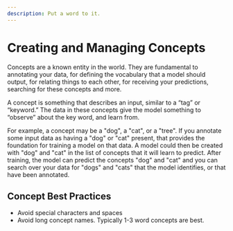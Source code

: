 ```yaml
---
description: Put a word to it.
---
```


# Creating and Managing Concepts

Concepts are a known entity in the world. They are fundamental to annotating your data, for defining the vocabulary that a model should output, for relating things to each other, for receiving your predictions, searching for these concepts and more.

A concept is something that describes an input, similar to a “tag” or “keyword.” The data in these concepts give the model something to “observe” about the key word, and learn from.

For example, a concept may be a "dog", a "cat", or a "tree". If you annotate some input data as having a "dog" or "cat" present, that provides the foundation for training a model on that data. A model could then be created with "dog" and "cat" in the list of concepts that it will learn to predict. After training, the model can predict the concepts "dog" and "cat" and you can search over your data for "dogs" and "cats" that the model identifies, or that have been annotated.

## Concept Best Practices

* Avoid special characters and spaces
* Avoid long concept names. Typically 1-3 word concepts are best.
